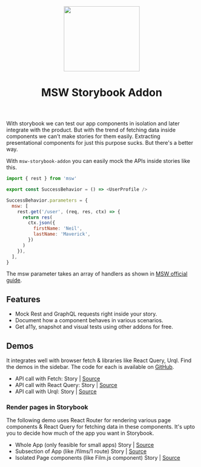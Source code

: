 
<Meta title="Templates & Guides/MSW Introduction" />

<header className="introduction-header">
  <img src="https://msw-sb.vercel.app/logo.png" width="200" height="172" />
  <h1>MSW Storybook Addon</h1>
</header>

With storybook we can test our app components in isolation and later integrate with the product. But with the trend of fetching data inside components we can't make stories for them easily. Extracting presentational components for just this purpose sucks. But there's a better way.

With `msw-storybook-addon` you can easily mock the APIs inside stories like this.

```js
import { rest } from 'msw'

export const SuccessBehavior = () => <UserProfile />

SuccessBehavior.parameters = {
  msw: [
    rest.get('/user', (req, res, ctx) => {
      return res(
        ctx.json({
          firstName: 'Neil',
          lastName: 'Maverick',
        })
      )
    }),
  ],
}
```

The msw parameter takes an array of handlers as shown in [MSW official guide](https://mswjs.io/docs/getting-started/mocks/rest-api).

## Features

- Mock Rest and GraphQL requests right inside your story.
- Document how a component behaves in various scenarios.
- Get a11y, snapshot and visual tests using other addons for free.

## Demos

It integrates well with browser fetch & libraries like React Query, Urql. Find the demos in the sidebar.
The code for each is available on [GitHub](https://github.com/mswjs/msw-storybook-addon).

- API call with Fetch: <LinkTo className="introduction-demo-link" kind="Demos/Fetch" story="mocked-success">Story</LinkTo> | [Source](https://github.com/mswjs/msw-storybook-addon/blob/master/packages/docs/src/demos/fetch/App.stories.js)
- API call with React Query: <LinkTo className="introduction-demo-link" kind="Demos/React Query" story="mocked-success">Story</LinkTo> | [Source](https://github.com/mswjs/msw-storybook-addon/blob/master/packages/docs/src/demos/react-query/App.stories.js)
- API call with Urql: <LinkTo className="introduction-demo-link" kind="Demos/Urql" story="mocked-success">Story</LinkTo> | [Source](https://github.com/mswjs/msw-storybook-addon/blob/master/packages/docs/src/demos/urql/App.stories.js)

### Render pages in Storybook

The following demo uses React Router for rendering various page components & React Query for fetching data in these components. It's upto you to decide how much of the app you want in Storybook.

- Whole App (only feasible for small apps) <LinkTo className="introduction-demo-link" kind="Demos/React Router + RQ" story="mocked-app">Story</LinkTo> | [Source](https://github.com/mswjs/msw-storybook-addon/blob/master/packages/docs/src/demos/react-router-react-query/App.stories.js)
- Subsection of App (like /films/1 route) <LinkTo className="introduction-demo-link" kind="Demos/React Router + RQ" story="mocked-film-subsection">Story</LinkTo> | [Source](https://github.com/mswjs/msw-storybook-addon/blob/master/packages/docs/src/demos/react-router-react-query/App.stories.js)
- Isolated Page components (like Film.js component) <LinkTo className="introduction-demo-link" kind="Demos/React Router + RQ/Page Stories/Film" story="mocked-success">Story</LinkTo> | [Source](https://github.com/mswjs/msw-storybook-addon/blob/master/packages/docs/src/demos/react-router-react-query/pages/film/Film.stories.js)

